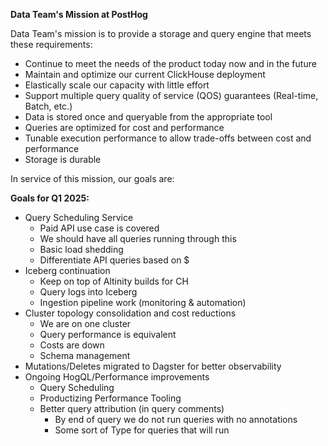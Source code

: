 **Data Team's Mission at PostHog**

Data Team's mission is to provide a storage and query engine that meets these requirements:
- Continue to meet the needs of the product today now and in the future
- Maintain and optimize our current ClickHouse deployment
- Elastically scale our capacity with little effort
- Support multiple query quality of service (QOS) guarantees (Real-time, Batch, etc.)
- Data is stored once and queryable from the appropriate tool
- Queries are optimized for cost and performance
- Tunable execution performance to allow trade-offs between cost and performance
- Storage is durable

In service of this mission, our goals are:

**Goals for Q1 2025:**

- Query Scheduling Service
    - Paid API use case is covered
    - We should have all queries running through this
    - Basic load shedding
    - Differentiate API queries based on $
- Iceberg continuation
    - Keep on top of Altinity builds for CH
    - Query logs into Iceberg
    - Ingestion pipeline work (monitoring & automation)
- Cluster topology consolidation and cost reductions
    - We are on one cluster
    - Query performance is equivalent
    - Costs are down
    - Schema management
- Mutations/Deletes migrated to Dagster for better observability
- Ongoing HogQL/Performance improvements
    - Query Scheduling
    - Productizing Performance Tooling
    - Better query attribution (in query comments)
        - By end of query we do not run queries with no annotations
        - Some sort of Type for queries that will run

